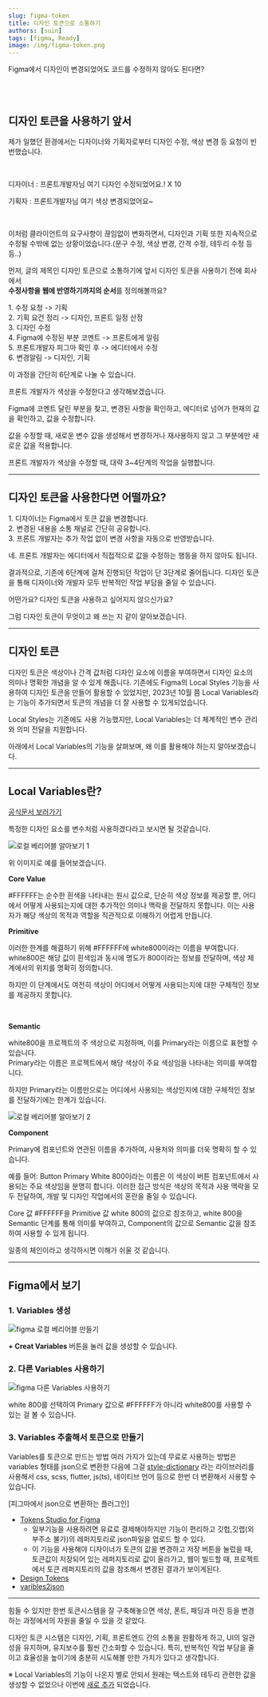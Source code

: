```yaml
---
slug: figma-token
title: 디자인 토큰으로 소통하기
authors: [suin]
tags: [figma, Ready]
image: /img/figma-token.png
---
```


Figma에서 디자인이 변경되었어도 코드를 수정하지 않아도 된다면?

<!--truncate-->

<ThumNailImage src='/img/figma-token.png' alt='figma-token 이미지' />
<br />
<br />

## 디자인 토큰을 사용하기 앞서

제가 일했던 환경에서는 디자이너와 기획자로부터 디자인 수정, 색상 변경 등 요청이 빈번했습니다.

<br />

디자이너 : 프론트개발자님 여기 디자인 수정되었어요.! X 10

기획자 : 프론트개발자님 여기 색상 변경되었어요~

<br />

이처럼 클라이언트의 요구사항이 끊임없이 변화하면서, 디자인과 기획 또한 지속적으로 수정될 수밖에 없는 상황이었습니다.(문구 수정, 색상 변경, 간격 수정, 테두리 수정 등등..)

먼저, 글의 제목인 디자인 토큰으로 소통하기에 앞서 디자인 토큰을 사용하기 전에 회사에서 <br/><strong>수정사항을 웹에 반영하기까지의 순서</strong>를 정의해볼까요?

<Center align='left'>
  1. 수정 요청 -> 기획 <br />
  2. 기획 요건 정리 -> 디자인, 프론트 일정 산정
  <br />
  3. 디자인 수정
  <br />
  4. Figma에 수정된 부분 코멘트 -> 프론트에게 알림 <br />
  5. 프론트개발자 피그마 확인 후 -> 에디터에서 수정 <br />
  6. 변경알림 -> 디자인, 기획
</Center>

이 과정을 간단히 6단계로 나눌 수 있습니다.

프론트 개발자가 색상을 수정한다고 생각해보겠습니다.

Figma에 코멘트 달린 부분을 찾고, 변경된 사항을 확인하고, 에디터로 넘어가 현재의 값을 확인하고, 값을 수정합니다.

값을 수정할 때, 새로운 변수 값을 생성해서 변경하거나 재사용하지 않고 그 부분에만 새로운 값을 적용합니다.

프론트 개발자가 색상을 수정할 때, 대략 3~4단계의 작업을 실행합니다.

---

## 디자인 토큰을 사용한다면 어떨까요?

<Center align='left'>
  1. 디자이너는 Figma에서 토큰 값을 변경합니다.
  <br />
  2. 변경된 내용을 소통 채널로 간단히 공유합니다.

  <br />
  3. 프론트 개발자는 추가 작업 없이 변경 사항을 자동으로 반영받습니다.
</Center>

네. 프론트 개발자는 에디터에서 직접적으로 값을 수정하는 행동을 하지 않아도 됩니다.

결과적으로, 기존에 6단계에 걸쳐 진행되던 작업이 단 3단계로 줄어듭니다.
디자인 토큰을 통해 디자이너와 개발자 모두 반복적인 작업 부담을 줄일 수 있습니다.

어떤가요? 디자인 토큰을 사용하고 싶어지지 않으신가요?<br />

그럼 디자인 토큰이 무엇이고 왜 쓰는 지 같이 알아보겠습니다.

---

## 디자인 토큰

디자인 토큰은 색상이나 간격 값처럼 디자인 요소에 이름을 부여하면서 디자인 요소의 의미나 명확한 개념을 알 수 있게 해줍니다.
기존에도 Figma의 Local Styles 기능을 사용하여 디자인 토큰을 만들어 활용할 수 있었지만, 2023년 10월 쯤 Local Variables라는 기능이 추가되면서 토큰의 개념을 더 잘 사용할 수 있게되었습니다.

Local Styles는 기존에도 사용 가능했지만, Local Variables는 더 체계적인 변수 관리와 의미 전달을 지원합니다.

아래에서 Local Variables의 기능을 살펴보며, 왜 이를 활용해야 하는지 알아보겠습니다.

---

## Local Variables란?

[공식문서 보러가기](https://help.figma.com/hc/en-us/articles/15145852043927-Create-and-manage-variables)

특정한 디자인 요소를 변수처럼 사용하겠다라고 보시면 될 것같습니다.

<Image url='/img/figma-token-data1.png' title='로컬 베리어블 알아보기 1' />

위 이미지로 예를 들어보겠습니다.

<strong>Core Value</strong>

#FFFFFF는 순수한 흰색을 나타내는 원시 값으로, 단순히 색상 정보를 제공할 뿐, 어디에서
어떻게 사용되는지에 대한 추가적인 의미나 맥락을 전달하지 못합니다. 이는 사용자가
해당 색상의 목적과 역할을 직관적으로 이해하기 어렵게 만듭니다.

<strong>Primitive</strong>

이러한 한계를 해결하기 위해 #FFFFFF에 <Highlight>white800</Highlight>이라는 이름을 부여합니다.<br/>
white800은 해당 값이 흰색임과 동시에 명도가 800이라는 정보를 전달하며, 색상 체계에서의 위치를 명확히 정의합니다.

하지만 이 단계에서도 여전히 색상이 어디에서 어떻게 사용되는지에 대한 구체적인 정보를 제공하지 못합니다.

<br />

<strong>Semantic</strong>

white800을 프로젝트의 <Highlight>주 색상으로 지정</Highlight>하며, 이를 Primary라는 이름으로 표현할 수 있습니다.<br/>
Primary라는 이름은 프로젝트에서 해당 색상이 주요 색상임을 나타내는 의미를 부여합니다.<br/>

하지만 Primary라는 이름만으로는 어디에서 사용되는 색상인지에 대한 구체적인 정보를 전달하기에는 한계가 있습니다.

<Image url='/img/figma-token-data10.png' title='로컬 베리어블 알아보기 2' />

<strong>Component</strong>

Primary에 컴포넌트와 연관된 이름을 추가하여, 사용처와 의미를 더욱 명확히 할 수 있습니다.

예를 들어:
Button Primary White 800이라는 이름은 이 색상이 버튼 컴포넌트에서 사용되는 주요 색상임을 분명히 합니다.
이러한 접근 방식은 색상의 목적과 사용 맥락을 모두 전달하여, 개발 및 디자인 작업에서의 혼란을 줄일 수 있습니다.

Core 값 #FFFFFF을 Primitive 값 white 800의 값으로 참조하고, white 800을 Semantic 단계를 통해 의미를 부여하고, Component의 값으로 Semantic 값을 참조하여 사용할 수 있게 됩니다.<br/>

일종의 체인이라고 생각하시면 이해가 쉬울 것 같습니다.

---

## Figma에서 보기

### 1. Variables 생성

<Image url='/img/variables-1.png' title='figma 로컬 베리어블 만들기 ' />

<strong> + Creat Variables</strong> 버튼을 눌러 값을 생성할 수 있습니다.

### 2. 다른 Variables 사용하기

<Image url='/img/variables-2.png' title='figma 다른 Variables 사용하기' />

white 800를 선택하여 Primary 값으로 #FFFFFF가 아니라 white800를 사용할 수 있는 걸 볼 수 있습니다.

### 3. Variables 추출해서 토큰으로 만들기

Variables를 토큰으로 만드는 방법 여러 가지가 있는데 무료로 사용하는 방법은 variables 형태를 json으로 변환한 다음에 그걸 [style-dictionary](https://amzn.github.io/style-dictionary/#/) 라는 라이브러리를 사용해서 css, scss, flutter, js(ts), 네이티브 언어 등으로 한번 더 변환해서 사용할 수 있습니다.

[피그마에서 json으로 변환하는 플러그인]

- [Tokens Studio for Figma](https://docs.tokens.studio/)
  - 일부기능을 사용하려면 유료로 결제해야하지만 기능이 편리하고 깃헙,깃랩(외부주소 불가)의 레퍼지토리로 json파일을 업로드 할 수 있다.
  - 이 기능을 사용해야 디자이너가 토큰의 값을 변경하고 저장 버튼을 눌렀을 때, 토큰값이 저장되어 있는 레퍼지토리로 값이 올라가고, 웹이 빌드할 때, 프로젝트에서 토큰 레퍼지토리의 값을 참조해서 변경된 결과가 보이게된다.
- [Design Tokens](https://www.figma.com/community/plugin/888356646278934516)
- [varibles2json](https://www.figma.com/community/plugin/1253571037276959291)

---

힘들 수 있지만 한번 토큰시스템을 잘 구축해놓으면 색상, 폰트, 패딩과 마진 등을 변경하는 과정에서의 자원을 줄일 수 있을 것 같았다.<br/>

디자인 토큰 시스템은 디자인, 기획, 프론트엔드 간의 소통을 원활하게 하고, UI의 일관성을 유지하며, 유지보수를 훨씬 간소화할 수 있습니다. 특히, 반복적인 작업 부담을 줄이고 효율성을 높이기에 충분히 시도해볼 만한 가치가 있다고 생각합니다.

※ Local Variables의 기능이 나온지 별로 안되서 원래는 텍스트와 테두리 관련한 값을 생성할 수 없었으나 이번에 [새로 추가](https://www.figma.com/release-notes/?title=Code%2520Connect%2520helps%2520map%2520more%2520closely%2520to%2520code%252C%2520variables%2520is%2520out%2520of%2520beta%2520and%2520adds%2520typography%2520and%2520gradients%252C%2520and%2520more)
되었습니다.
